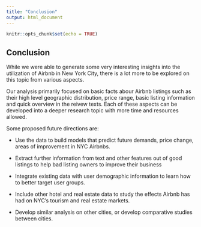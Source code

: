```yaml
---
title: "Conclusion"
output: html_document
---
```


```r
knitr::opts_chunk$set(echo = TRUE)
```

## Conclusion

While we were able to generate some very interesting insights into the utilization of Airbnb in New York City, there is a lot more to be explored on this topic from various aspects.

Our analysis primarily focused on basic facts abour Airbnb listings such as their high level geographic distribution, price range, basic listing information and quick overview in the reivew texts. Each of these aspects can be developed into a deeper research topic with more time and resources allowed. 

Some proposed future directions are:

- Use the data to build models that predict future demands, price change, areas of improvement in NYC Airbnbs. 

- Extract further information from text and other features out of good listings to help bad listing owners to improve their business

- Integrate existing data with user demographic information to learn how to better target user groups.

- Include other hotel and real estate data to study the effects Airbnb has had on NYC's tourism and real estate markets.

- Develop similar analysis on other cities, or develop comparative studies between cities.

